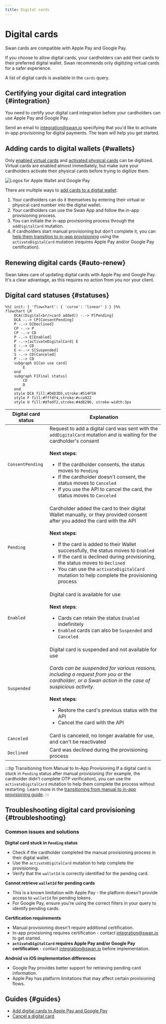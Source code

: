 ```yaml
---
title: Digital cards
---
```


# Digital cards


> <DigitalCardsDefinition />

Swan cards are compatible with Apple Pay and Google Pay.

If you choose to allow digital cards, your cardholders can add their cards to their preferred digital wallet.
Swan recommends only digitizing virtual cards for a safer experience.

A list of digital cards is available in the `cards` query.

## Certifying your digital card integration {#integration}

You need to certify your digital card integration before your cardholders can use Apple Pay and Google Pay.

Send an email to integration@swan.io specifying that you'd like to activate in-app provisioning for digital payments.
The team will help you get started.


<CompleteProvisioningGuide />

## Adding cards to digital wallets {#wallets}

Only [enabled virtual cards](../virtual/index.mdx#statuses) and [activated physical cards](../physical/index.mdx#statuses) can be digitized.
Virtual cards are enabled almost immediately, but make sure your cardholders activate their physical cards before trying to digitize them.

![Logos for Apple Wallet and Google Pay](../../../images/topics/cards/cards-digital-wallets.png)

There are multiple ways to [add cards to a digital wallet](./guide-add.mdx):

1. Your cardholders can do it themselves by entering their virtual or physical card number into the digital wallet.
1. Your cardholders can use the Swan App and follow the in-app provisioning process.
1. You can initiate the in-app provisioning process through the `addDigitalCard` mutation.
1. If cardholders start manual provisioning but don't complete it, you can [help them transition to in-app provisioning](./guide-add.mdx#manual-to-inapp) using the `activateDigitalCard` mutation (requires Apple Pay and/or Google Pay certification).

## Renewing digital cards {#auto-renew}

Swan takes care of updating digital cards with Apple Pay and Google Pay.
It's a clear advantage, as this requires no action from you nor your client.

## Digital card statuses {#statuses}

```mermaid
%%{ init: { 'flowchart': { 'curve': 'linear' } } }%%
flowchart LR
    DCA((Digital<br/>card added)) -.-> P[Pending]
    DCA -.-> CP[ConsentPending]
    P -.-> D[Declined]
    CP -.-> P
    CP -.-> CD
    P -.-> E[Enabled]
    P -.->|activateDigitalCard| E
    E -.-> CD
    E <-.-> S[Suspended]
    S -.-> CD[Canceled]
    P -.-> CD
    subgraph U[Can use card]
        E
    end
    subgraph F[Final status]
        CD
        D
    end
    style DCA fill:#D4D3D5,stroke:#514F59
    style F fill:#fffdf4,stroke:#cca922
    style U fill:#dfedf2,stroke:#4d8296, stroke-width:3px
```

| Digital card status | Explanation |
|---|---|
| `ConsentPending` | Request to add a digital card was sent with the `addDigitalCard` mutation and is waiting for the cardholder's consent<br/><br/>**Next steps**:<ul><li>If the cardholder consents, the status moves to `Pending`</li><li>If the cardholder doesn't consent, the status moves to `Canceled`</li><li>If you use the API to cancel the card, the status moves to `Canceled`</li></ul> |
| `Pending` | Cardholder added the card to their digital Wallet manually, or they provided consent after you added the card with the API<br/><br/>**Next steps**:<ul><li>If the card is added to their Wallet successfully, the status moves to `Enabled`</li><li>If the card is declined during provisioning, the status moves to `Declined`</li><li>You can use the `activateDigitalCard` mutation to help complete the provisioning process</li></ul> |
| `Enabled` | Digital card is available for use<br/><br/>**Next steps**:<ul><li>Cards can retain the status `Enabled` indefinitely</li><li>`Enabled` cards can also be `Suspended` and `Canceled`</li></ul> |
| `Suspended` | Digital card is suspended and not available for use<br/><br/>*Cards can be suspended for various reasons, including a request from you or the cardholder, or a Swan action in the case of suspicious activity.*<br/><br/>**Next steps**:<ul><li>Restore the card's previous status with the API</li><li>Cancel the card with the API</li></ul> |
| `Canceled` | Card is canceled, no longer available for use, and can't be reactivated |
| `Declined` | Card was declined during the provisioning process |

:::tip Transitioning from Manual to In-App Provisioning
If a digital card is stuck in `Pending` status after manual provisioning (for example, the cardholder didn't complete OTP verification), you can use the `activateDigitalCard` mutation to help them complete the process without restarting. Learn more in the [transitioning from manual to in-app provisioning guide](./guide-add.mdx#manual-to-inapp).
:::

## Troubleshooting digital card provisioning {#troubleshooting}

### Common issues and solutions

**Digital card stuck in `Pending` status**
- Check if the cardholder completed the manual provisioning process in their digital wallet.
- Use the `activateDigitalCard` mutation to help complete the provisioning.
- Verify that the `walletId` is correctly identified for the pending card.

**Cannot retrieve `walletId` for pending cards**
- This is a known limitation with Apple Pay - the platform doesn't provide access to `walletId` for pending tokens.
- For Google Pay, ensure you're using the correct filters in your query to identify pending cards.

**Certification requirements**
- Manual provisioning doesn't require additional certification.
- In-app provisioning requires certification - contact integration@swan.io to get started.
- **`activateDigitalCard` requires Apple Pay and/or Google Pay certification** - contact integration@swan.io before implementation.

**Android vs iOS implementation differences**
- Google Pay provides better support for retrieving pending card information.
- Apple Pay has platform limitations that may affect certain provisioning flows.

## Guides {#guides}

- [Add digital cards to Apple Pay and Google Pay](./guide-add.mdx)
- [Cancel a digital card](./guide-cancel.mdx)